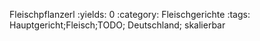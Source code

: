 Fleischpflanzerl
:yields: 0
:category: Fleischgerichte
:tags: Hauptgericht;Fleisch;TODO; Deutschland; skalierbar
